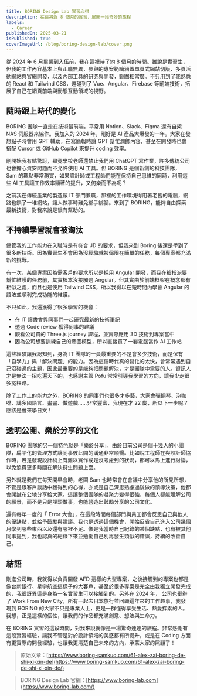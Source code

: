 ```yaml
---
title: BORING Design Lab 實習心得
description: 在這將近 8 個月的實習，展開一段奇妙的旅程
labels:
  - Career
publishedOn: 2025-03-21
isPublished: true
coverImageUrl: /blog/boring-design-lab/cover.png
---
```


從 2024 年 6 月畢業到入伍前，我在這裡待了約 8 個月的時間。雖說是實習生，但我的工作內容基本上與正職無異，參與的專案範疇涵蓋單頁式網站切版、多頁活動網站與官網開發，以及內部工具的研究與開發，範圍相當廣。不只用到了我熟悉的 React 和 Tailwind CSS，還碰到了 Vue、Angular、Firebase 等前端技術，拓展了自己在網頁前端與動態互動領域的視野。

## 隨時跟上時代的變化

BORING 團隊一直走在技術最前端，平常用 Notion、Slack、Figma 還有自架 NAS 伺服器來協作。我加入的 2024 年，剛好是 AI 產品大爆發的一年。大家在發想點子時會用 GPT 輔助，在寫簡報時讓 GPT 幫忙潤飾內容，甚至在開發時也會搭配 Cursor 或 GitHub Copilot 來提升 coding 效率。

剛開始我有點驚訝，畢竟學校老師還禁止我們用 ChatGPT 寫作業，許多傳統公司也會擔心資安問題而不允許使用 AI 工具。但 BORING 是個新創的科技團隊， Sam 的觀點非常務實，如果設計師或工程師們能在保持自己思維的同時，利用這些 AI 工具讓工作效率顯著的提升，又何樂而不為呢？

之前我在傳統產業的製造廠 IT 部門兼職，那裡的工作環境得用著老舊的電腦，網路也鎖了一堆網站，讓人做事時難免綁手綁腳。來到了 BORING，能夠自由探索最新技術，對我來說是很有幫助的。

## 不持續學習就會被淘汰

儘管我的工作能力在入職時是有符合 JD 的要求，但我來到 Boring 後還是學到了很多新技術。因為實習生不會因為沒經驗就被侷限在簡單的任務，每個專案都充滿新的挑戰。

有一次，某個專案因為需客戶的要求所以是採用 Angular 開發，而我在被指派要幫忙維護的任務前，其實根本沒接觸過 Angular。但其實由於前端框架在概念都有相似之處，而且也是使用 Tailwind CSS，所以我得以在短時間內學會 Angular 的語法並順利完成功能的維護。

不只如此，我還獲得了很多學習的機會：

- 在 IT 讀書會與同事們一起研究最新的技術筆記
- 透過 Code review 獲得同事的建議
- 觀看公司買的 Three.js journey 課程，並實際應用 3D 技術到專案當中
- 因為公司想要訓練自己的產圖模型，所以直接買了一套電腦當作 AI 工作站

這些經驗讓我認知到，身為 IT 團隊的一員最重要的不是會多少技術，而是保有「自學力」與「解決問題」的能力。因為這個時代真的變化的太快，會常常遇到自己沒碰過的主題，因此最重要的是能夠把問題解決，才是團隊中需要的人。資訊人才是無法一招吃遍天下的，也感謝主管 Pofu 常常引導我學習的方向，讓我少走很多冤枉路。

除了工作上的能力之外，BORING 的同事們也很多才多藝，大家會彈鋼琴、泡咖啡、講多國語言、畫畫、做遊戲……非常豐富，我現在才 22 歲，所以下一步呢？應該是會來學日文！

## 透明公開、樂於分享的文化

BORING 團隊的另一個特色就是「樂於分享」，由於目前公司是個十幾人的小團隊，扁平化的管理方式讓同事彼此間的溝通非常順暢。比如說工程師在與設計師協作時，若是發現設計稿上有難以實作或是沒考慮到的狀況，都可以馬上進行討論，以免浪費更多時間在解決衍生問題上面。

另外就是我們在每天開早會時，老闆 Sam 也時常會在會議中分享他的所見所想，不管是跟客戶談話中獲得到的心得，亦或是自己深思熟慮過後做的領導決策，他都會開誠布公地分享給大家。這讓整個團隊的凝聚力變得很強，每個人都能理解公司的願景，而不是只是埋頭做事，也能營造出鼓勵分享的公司文化。

還有每年一度的「 Error 大會」，在這段時間每個部門與員工都會反思自己與他人的優缺點，並給予鼓勵與建議。我也是透過這個機會，開始反省自己進入公司幾個月學到哪些東西以及還有哪裡不足。像是我當時自己紀錄的某個缺點，也有被其他同事提到，我也認真的紀錄下來並勉勵自己別再發生類似的錯誤，持續的改善自己。

## 結語

剛進公司時，我就得以負責開發 AFD 這樣的大型專案，之後接觸到的專案也都是像台新銀行、星宇航空這樣子的大客戶，甚至於很多專案是完全由我獨立開發完成的，我很訝異這是身為一名實習生可以接觸到的。另外在 2024 年， 公司也舉辦了 Work From New City，所有一起去日本旅行並回顧這年來的工作趣事，我發現到 BORING 的大家不只是專業人士，更是一群懂得享受生活、熱愛探索的人。 我想，正是這樣的個性，讓我們的作品都充滿創意、想法與生命力。

在 BORING 實習的這段時間，對我來說就像是一場驚奇連連的旅程。非常感謝有這段實習經驗，讓我不管是對於設計領域的美感都有所提升，或是在 Coding 方面有更實際的開發經驗，也讓我更清楚自己未來的方向，承蒙大家的照顧了！

> 原始文章：[https://www.boring-samkuo.com/61-alex-zai-boring-de-shi-xi-xin-de](https://www.boring-samkuo.com/61-alex-zai-boring-de-shi-xi-xin-de/)

> BORING Design Lab 官網：[https://www.boring-lab.com](https://www.boring-lab.com/)